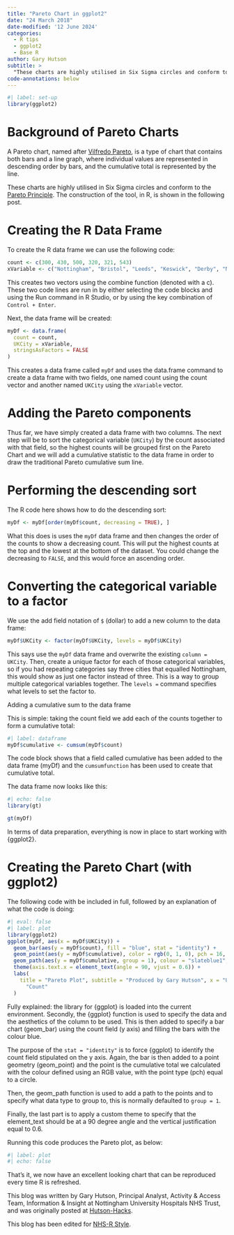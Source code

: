 ```yaml
---
title: "Pareto Chart in ggplot2"
date: "24 March 2018"
date-modified: '12 June 2024'
categories:
  - R tips
  - ggplot2
  - Base R
author: Gary Hutson
subtitle: >
  "These charts are highly utilised in Six Sigma circles and conform to the Pareto Principle."
code-annotations: below
---
```


```r
#| label: set-up
library(ggplot2)
```

# Background of Pareto Charts

A Pareto chart, named after [Vilfredo Pareto](https://en.wikipedia.org/wiki/Vilfredo_Pareto), is a type of chart that contains both bars and a line graph, where individual values are represented in descending order by bars, and the cumulative total is represented by the line.

These charts are highly utilised in Six Sigma circles and conform to the [Pareto Principle](https://www.youtube.com/watch?v=F-I-BVqMiNI). The construction of the tool, in R, is shown in the following post.

# Creating the R Data Frame

To create the R data frame we can use the following code:

```r
count <- c(300, 430, 500, 320, 321, 543)
xVariable <- c("Nottingham", "Bristol", "Leeds", "Keswick", "Derby", "Norfolk")
```

This creates two vectors using the combine function (denoted with a c). These two code lines are run in by either selecting the code blocks and using the Run command in R Studio, or by using the key combination of `Control + Enter`.

Next, the data frame will be created:

```r
myDf <- data.frame(
  count = count,
  UKCity = xVariable,
  stringsAsFactors = FALSE
)
```

This creates a data frame called `myDf` and uses the data.frame command to create a data frame with two fields, one named count using the count vector and another named `UKCity` using the `xVariable` vector.

# Adding the Pareto components

Thus far, we have simply created a data frame with two columns. The next step will be to sort the categorical variable (`UKCity`) by the count associated with that field, so the highest counts will be grouped first on the Pareto Chart and we will add a cumulative statistic to the data frame in order to draw the traditional Pareto cumulative sum line.

# Performing the descending sort

The R code here shows how to do the descending sort:

```r
myDf <- myDf[order(myDf$count, decreasing = TRUE), ]
```

What this does is uses the `myDf` data frame and then changes the order of the counts to show a decreasing count. This will put the highest counts at the top and the lowest at the bottom of the dataset. You could change the decreasing to `FALSE`, and this would force an ascending order.

# Converting the categorical variable to a factor

We use the add field notation of `$` (dollar) to add a new column to the data frame:

```r
myDf$UKCity <- factor(myDf$UKCity, levels = myDf$UKCity)
```

This says use the `myDf` data frame and overwrite the existing `column = UKCity`. Then, create a unique factor for each of those categorical variables, so if you had repeating categories say three cities that equalled Nottingham, this would show as just one factor instead of three. This is a way to group multiple categorical variables together. The `levels =` command specifies what levels to set the factor to.

Adding a cumulative sum to the data frame

This is simple: taking the count field we add each of the counts together to form a cumulative total:

```r
#| label: dataframe
myDf$cumulative <- cumsum(myDf$count)
```

The code block shows that a field called cumulative has been added to the data frame (myDf) and the `cumsumfunction` has been used to create that cumulative total.

The data frame now looks like this:

```r
#| echo: false
library(gt)

gt(myDf)
```

In terms of data preparation, everything is now in place to start working with {ggplot2}.

# Creating the Pareto Chart (with ggplot2)

The following code with be included in full, followed by an explanation of what the code is doing:

```r
#| eval: false
#| label: plot
library(ggplot2)
ggplot(myDf, aes(x = myDf$UKCity)) +
  geom_bar(aes(y = myDf$count), fill = "blue", stat = "identity") +
  geom_point(aes(y = myDf$cumulative), color = rgb(0, 1, 0), pch = 16, size = 1) +
  geom_path(aes(y = myDf$cumulative, group = 1), colour = "slateblue1", lty = 3, size = 0.9) +
  theme(axis.text.x = element_text(angle = 90, vjust = 0.6)) +
  labs(
    title = "Pareto Plot", subtitle = "Produced by Gary Hutson", x = "UK Cities", y =
      "Count"
  )
```

Fully explained: the library for {ggplot} is loaded into the current environment. Secondly, the {ggplot} function is used to specify the data and the aesthetics of the column to be used. This is then added to specify a bar chart (geom_bar) using the count field (y axis) and filling the bars with the colour blue.

The purpose of the `stat = "identity"` is to force {ggplot} to identify the count field stipulated on the y axis. Again, the bar is then added to a point geometry (geom_point) and the point is the cumulative total we calculated with the colour defined using an RGB value, with the point type (pch) equal to a circle.

Then, the geom_path function is used to add a path to the points and to specify what data type to group to, this is normally defaulted to `group = 1`.

Finally, the last part is to apply a custom theme to specify that the element_text should be at a 90 degree angle and the vertical justification equal to 0.6.

Running this code produces the Pareto plot, as below:

```r
#| label: plot
#| echo: false
```

That’s it, we now have an excellent looking chart that can be reproduced every time R is refreshed.

This blog was written by Gary Hutson, Principal Analyst, Activity & Access Team, Information & Insight at Nottingham University Hospitals NHS Trust, and was originally posted at [Hutson-Hacks](http://hutsons-hacks.info/pareto-chart-in-ggplot2).

This blog has been edited for [NHS-R Style](https://nhsrway.nhsrcommunity.com/style-guides.html#referencing-r-packages-and-functions-in-text).

